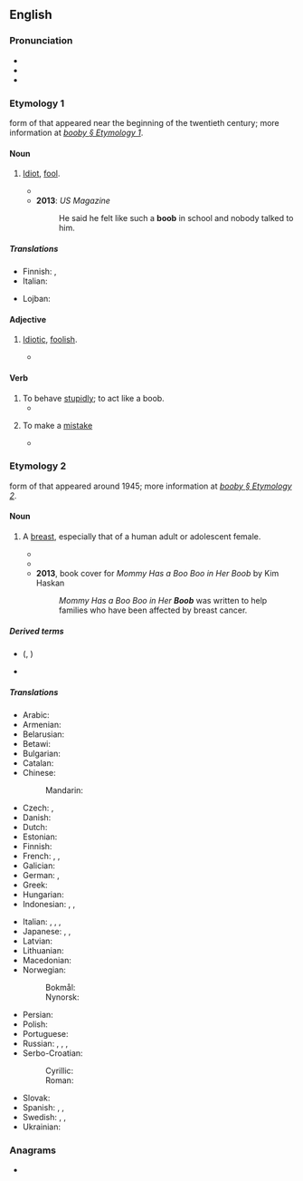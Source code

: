 ==English==

===Pronunciation===
* {{IPA|/ˈbuːb/|lang=en}}
* {{audio|en-us-boob.ogg|Audio (US)|lang=en}}
* {{rhymes|uːb|lang=en}}

===Etymology 1===
{{w|Clipping (morphology)|Clipped}} form of {{m|en|booby}} that appeared near the beginning of the twentieth century; more information at ''[[booby#Etymology 1|booby § Etymology 1]]''.

====Noun====
{{en-noun}}

# {{lb|en|informal|pejorative}} [[idiot|Idiot]], [[fool]].
#* {{quote-book|year=1914|author=George Vere Hobart|title=Boobs, as Seen by John Henry|oclc=14521032|page=75|passage=Not having an ear for music it annoys me to hear the '''boobs''' squeal.}}
#* '''2013''': ''US Magazine''
#*: He said he felt like such a '''boob''' in school and nobody talked to him.

=====Translations=====
{{trans-top|idiot, fool}}
* Finnish: {{qualifier|slang}} {{t+|fi|dorka}}, {{qualifier|slang}} {{t+|fi|bimbo}}
* Italian: {{t+|it|babbeo|m}}
{{trans-mid}}
* Lojban: {{t|jbo|bebna}}
{{trans-bottom}}

====Adjective====
{{en-adj|-}}

# {{lb|en|informal|pejorative}} [[idiotic|Idiotic]], [[foolish]].
#* {{quote-book|year=1971|author=Robert Beck|title=The Naked Soul of Iceberg Slim|isbn=0870674145|page=220|passage=Brother, to survive we must strip our total beings of any '''boob''' black bourgeoisie values and creampuff attitudes toward the horror in America which we might have absorbed.}}

====Verb====
{{en-verb}}

# To behave [[stupidly]]; to act like a boob.
#* {{quote-book|year=1969|author=Colin Watson|title=The Flaxborough Chronicle|oclc=26730196|page=250|passage=After three hits his cleverness ran out. He '''boobed'''.}}
# {{lb|en|informal|intransitive}} To make a [[mistake]]
#* {{quote-magazine|year=1969|title=Alchemy|magazine=The Canadian Forum|volume=49|page=211|passage=...the younger generation will not altogether be grateful for the book in which they are contained — especially when he '''boobs''' in calling the Weavers a rock ensemble.}}

===Etymology 2===
{{w|Clipping (morphology)|Clipped}} form of {{m|en|booby}} that appeared around 1945; more information at ''[[booby#Etymology 2|booby § Etymology 2]]''.

====Noun====
{{en-noun}}

# {{lb|en|colloquial|slang}} A [[breast]], especially that of a human adult or adolescent female.
#* {{quote-book|year=1945|author=James T Farrell|title=Judgement Day|oclc=186789080|page=314|passage=Tough luck. Too quick in covering to let them see her '''boobs'''.}}
#* {{quote-book|year=1974|author=Ernest Brawley|title=The Rap|page=256|passage=Her '''boob''' had fallen out of her nightgown and now lay limp against the stained sheet.}}
#* '''2013''', book cover for ''Mommy Has a Boo Boo in Her Boob'' by Kim Haskan
#*: ''Mommy Has a Boo Boo in Her '''Boob''''' was written to help families who have been affected by breast cancer.

=====Derived terms=====
* {{l|en|man boob}} ({{l|en|man-boob}}, {{l|en|manboob}})
* {{l|en|moob}}

=====Translations=====
{{trans-top|breast (colloquial)}}
* Arabic: {{t|ar|ثَدْي|m}}
* Armenian: {{t+|hy|ծիծ|sc=Armn}}
* Belarusian: {{t|be|сі́ська|f|sc=Cyrl}}
* Betawi: {{t|bew|tokét}}
* Bulgarian: {{t+|bg|ци́ца|f|sc=Cyrl}}
* Catalan: {{t+|ca|pit|m}}
* Chinese:
*: Mandarin: {{t+|cmn|咪咪|tr=mīmī|sc=Hani}}
* Czech: {{t+|cs|cecek|m}}, {{t+|cs|koza|f}}
* Danish: {{t|da|babs|c}}
* Dutch: {{t+|nl|tiet|f}}
* Estonian: {{t|et|tiss}}
* Finnish: {{t+|fi|tissi}}
* French: {{t+|fr|nichon|m}}, {{t+|fr|lolo|m}}, {{t+|fr|néné|m}}
* Galician: {{t+|gl|teta|f}}
* German: {{t+|de|Titte|f}}, {{t+|de|Möpse|p}} {{qualifier|usually plural}}
* Greek: {{t+|el|βυζί|n|sc=Grek}}
* Hungarian: {{t+|hu|cici}}
* Indonesian: {{t|id|toket}}, {{t+|id|tetek}}, {{t+|id|susu}}
{{trans-mid}}
* Italian: {{t+|it|zizza|f}}, {{t+|it|capezzolo|m}}, {{t+|it|tetta|f}}, {{t+|it|zinna|f}}
* Japanese: {{t|ja|おっぱい|tr=oppai|sc=Jpan}}, {{t|ja|ぱいぱい|tr=paipai|sc=Jpan}}, {{t|ja|ぱいおつ|tr=paiotsu|sc=Jpan}}
* Latvian: {{t+|lv|pups|m}}
* Lithuanian: {{t|lt|papas|m}}
* Macedonian: {{t|mk|цицка|f|sc=Cyrl}}
* Norwegian:
*: Bokmål: {{t|nb|pupp|m}}
*: Nynorsk: {{t|nn|pupp|m}}
* Persian: {{t+|fa|ممه|tr=mameh|sc=fa-Arab}}
* Polish: {{t+|pl|cycek|m}}
* Portuguese: {{t+|pt|mama|f}}
* Russian: {{t+|ru|си́ська|f}}, {{t+|ru|ти́тька|f}}, {{t+|ru|дойка|alt=до́йки|f-p}} {{qualifier|usually plural}}, {{t+|ru|буфер|alt=буфера́|m-p}} {{qualifier|usually plural}}
* Serbo-Croatian:
*: Cyrillic: {{t|sh|сиса|f}}
*: Roman: {{t+|sh|sisa}}
* Slovak: {{t|sk|cecok|m}}
* Spanish: {{t+|es|teta|f}}, {{t|es|macoca|f}}, {{t|es|chichi|f}} {{qualifier|Mexico}}
* Swedish: {{t|sv|tutt|c}}, {{t+|sv|tutte|c}}, {{t+|sv|patt|c}}
* Ukrainian: {{t+|uk|ци́цька|f|sc=Cyrl}}
{{trans-bottom}}

===Anagrams===
* {{anagrams|en|Bobo|bobo}}
